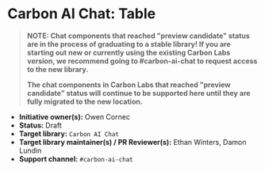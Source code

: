 
<Meta of={elementStories} />

# Carbon AI Chat: Table

> **NOTE: Chat components that reached "preview candidate" status are in the process of graduating to a stable library! If you are starting out new or currently using the existing Carbon Labs version, we recommend going to #carbon-ai-chat to request access to the new library.**
>
> **The chat components in Carbon Labs that reached "preview candidate" status will continue to be supported here until they are fully migrated to the new location.**

* **Initiative owner(s):** Owen Cornec
* **Status:** Draft
* **Target library:** `Carbon AI Chat`
* **Target library maintainer(s) / PR Reviewer(s):** Ethan Winters, Damon Lundin
* **Support channel:** `#carbon-ai-chat`
